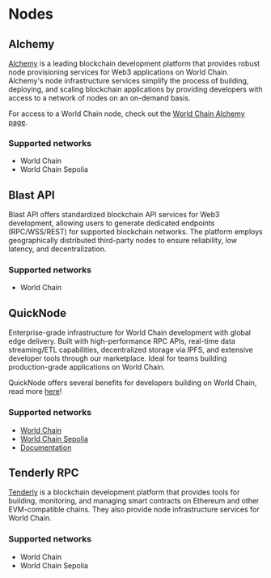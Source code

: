 # Nodes

## Alchemy

[Alchemy](https://alchemy.com/) is a leading blockchain development platform that provides robust node provisioning services for Web3 applications on World Chain. 
Alchemy's node infrastructure services simplify the process of building, deploying, and scaling
 blockchain applications by providing developers with access to a network of nodes on an on-demand basis.

For access to a World Chain node, check out the [World Chain Alchemy page](https://www.alchemy.com/world-chain).

### Supported networks

- World Chain
- World Chain Sepolia

## Blast API

Blast API offers standardized blockchain API services for Web3 development, allowing users to generate dedicated endpoints (RPC/WSS/REST) for supported blockchain networks. The platform employs geographically distributed third-party nodes to ensure reliability, low latency, and decentralization.

### Supported networks

- World Chain

## QuickNode

Enterprise-grade infrastructure for World Chain development with global edge delivery. Built with high-performance RPC APIs, real-time data streaming/ETL capabilities, decentralized storage via IPFS, and extensive developer tools through our marketplace. Ideal for teams building production-grade applications on World Chain.

QuickNode offers several benefits for developers building on World Chain, read more [here](https://quicknode.notion.site/QuickNode-Benefits-for-WorldChain-Developers-14b15a82e84c807ba912cc1a6a8a5c4a)!

### Supported networks

- [World Chain](https://www.quicknode.com/chains/worldchain)
- [World Chain Sepolia](https://www.quicknode.com/chains/worldchain)
- [Documentation](https://www.quicknode.com/chains/worldchain)

## Tenderly RPC

[Tenderly](https://tenderly.co/) is a blockchain development platform that provides tools for building, monitoring, and managing smart contracts on Ethereum and other EVM-compatible chains. They also provide node infrastructure services for World Chain.

### Supported networks

- World Chain
- World Chain Sepolia
